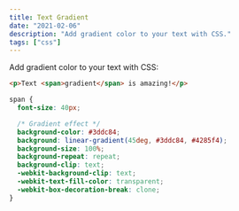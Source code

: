 ```yaml
---
title: Text Gradient
date: "2021-02-06"
description: "Add gradient color to your text with CSS."
tags: ["css"]
---
```


Add gradient color to your text with CSS:

```html title="text-gradient.html"
<p>Text <span>gradient</span> is amazing!</p>
```

```css title="text-gradient.css"
span {
  font-size: 40px;

  /* Gradient effect */
  background-color: #3ddc84;
  background: linear-gradient(45deg, #3ddc84, #4285f4);
  background-size: 100%;
  background-repeat: repeat;
  background-clip: text;
  -webkit-background-clip: text;
  -webkit-text-fill-color: transparent;
  -webkit-box-decoration-break: clone;
}
```
